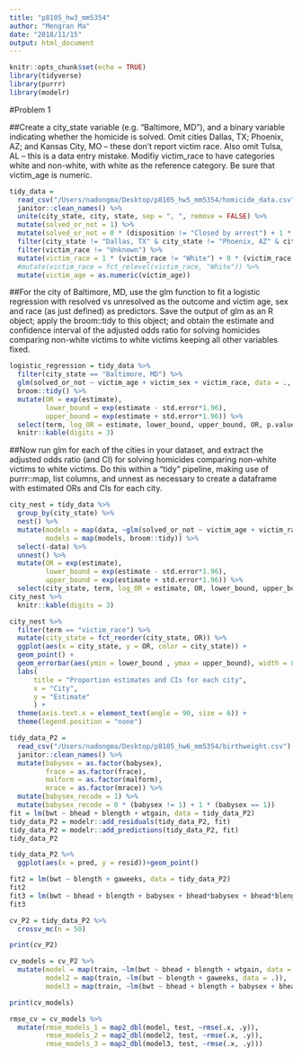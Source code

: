 ```yaml
---
title: "p8105_hw3_mm5354"
author: "Mengran Ma"
date: "2018/11/15"
output: html_document
---
```


```r
knitr::opts_chunk$set(echo = TRUE)
library(tidyverse)
library(purrr)
library(modelr)
```
#Problem 1

##Create a city_state variable (e.g. “Baltimore, MD”), and a binary variable indicating whether the homicide is solved. Omit cities Dallas, TX; Phoenix, AZ; and Kansas City, MO – these don’t report victim race. Also omit Tulsa, AL – this is a data entry mistake. Modifiy victim_race to have categories white and non-white, with white as the reference category. Be sure that victim_age is numeric.
```r
tidy_data = 
  read_csv("/Users/nadongma/Desktop/p8105_hw5_mm5354/homicide_data.csv") %>% 
  janitor::clean_names() %>%
  unite(city_state, city, state, sep = ", ", remove = FALSE) %>%
  mutate(solved_or_not = 1) %>%
  mutate(solved_or_not = 0 * (disposition != "Closed by arrest") + 1 * (disposition == "Closed by arrest")) %>%
  filter(city_state != "Dallas, TX" & city_state != "Phoenix, AZ" & city_state != "Kansas City, MO" & city_state != "Tulsa, AL") %>%
  filter(victim_race != "Unknown") %>% 
  mutate(victim_race = 1 * (victim_race != "White") + 0 * (victim_race == "White")) %>% 
  #mutate(victim_race = fct_relevel(victim_race, "White")) %>% 
  mutate(victim_age = as.numeric(victim_age))
```

##For the city of Baltimore, MD, use the glm function to fit a logistic regression with resolved vs unresolved as the outcome and victim age, sex and race (as just defined) as predictors. Save the output of glm as an R object; apply the broom::tidy to this object; and obtain the estimate and confidence interval of the adjusted odds ratio for solving homicides comparing non-white victims to white victims keeping all other variables fixed.
```r
logistic_regression = tidy_data %>% 
  filter(city_state == "Baltimore, MD") %>% 
  glm(solved_or_not ~ victim_age + victim_sex + victim_race, data = ., family = binomial()) %>%
  broom::tidy() %>%
  mutate(OR = exp(estimate),
         lower_bound = exp(estimate - std.error*1.96),
         upper_bound = exp(estimate + std.error*1.96)) %>%
  select(term, log_OR = estimate, lower_bound, upper_bound, OR, p.value) %>% 
  knitr::kable(digits = 3)
```


##Now run glm for each of the cities in your dataset, and extract the adjusted odds ratio (and CI) for solving homicides comparing non-white victims to white victims. Do this within a “tidy” pipeline, making use of purrr::map, list columns, and unnest as necessary to create a dataframe with estimated ORs and CIs for each city.
```r
city_nest = tidy_data %>% 
  group_by(city_state) %>% 
  nest() %>%
  mutate(models = map(data, ~glm(solved_or_not ~ victim_age + victim_race + victim_sex, data = ., family = binomial())),
         models = map(models, broom::tidy)) %>% 
  select(-data) %>% 
  unnest() %>%
  mutate(OR = exp(estimate),
         lower_bound = exp(estimate - std.error*1.96),
         upper_bound = exp(estimate + std.error*1.96)) %>%
  select(city_state, term, log_OR = estimate, OR, lower_bound, upper_bound, p.value)
city_nest %>% 
  knitr::kable(digits = 3)
```

```r
city_nest %>% 
  filter(term == "victim_race") %>% 
  mutate(city_state = fct_reorder(city_state, OR)) %>% 
  ggplot(aes(x = city_state, y = OR, color = city_state)) +
  geom_point() +
  geom_errorbar(aes(ymin = lower_bound , ymax = upper_bound), width = 0.25) +
  labs(
      title = "Proportion estimates and CIs for each city",
      x = "City",
      y = "Estimate"
      ) +
  theme(axis.text.x = element_text(angle = 90, size = 6)) +
  theme(legend.position = "none")
```


```r
tidy_data_P2 = 
  read_csv("/Users/nadongma/Desktop/p8105_hw6_mm5354/birthweight.csv") %>% 
  janitor::clean_names() %>%
  mutate(babysex = as.factor(babysex),
         frace = as.factor(frace),
         malform = as.factor(malform),
         mrace = as.factor(mrace)) %>% 
  mutate(babysex_recode = 1) %>%
  mutate(babysex_recode = 0 * (babysex != 1) + 1 * (babysex == 1)) 
fit = lm(bwt ~ bhead + blength + wtgain, data = tidy_data_P2)
tidy_data_P2 = modelr::add_residuals(tidy_data_P2, fit)
tidy_data_P2 = modelr::add_predictions(tidy_data_P2, fit)
tidy_data_P2

tidy_data_P2 %>% 
  ggplot(aes(x = pred, y = resid))+geom_point()

fit2 = lm(bwt ~ blength + gaweeks, data = tidy_data_P2)
fit2
fit3 = lm(bwt ~ bhead + blength + babysex + bhead*babysex + bhead*blength + blength*babysex, data = tidy_data_P2)
fit3

cv_P2 = tidy_data_P2 %>%
  crossv_mc(n = 50)

print(cv_P2)

cv_models = cv_P2 %>%
  mutate(model = map(train, ~lm(bwt ~ bhead + blength + wtgain, data = .)),
         model2 = map(train, ~lm(bwt ~ blength + gaweeks, data = .)),
         model3 = map(train, ~lm(bwt ~ bhead + blength + babysex + bhead*babysex + bhead*blength + blength*babysex, data = .)))

print(cv_models)

rmse_cv = cv_models %>%
  mutate(rmse_models_1 = map2_dbl(model, test, ~rmse(.x, .y)),
         rmse_models_2 = map2_dbl(model2, test, ~rmse(.x, .y)),
         rmse_models_3 = map2_dbl(model3, test, ~rmse(.x, .y)))

```